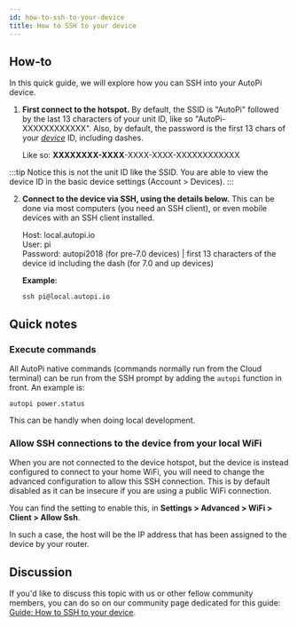 ```yaml
---
id: how-to-ssh-to-your-device
title: How to SSH to your device
---
```



## How-to
In this quick guide, we will explore how you can SSH into your AutoPi device.

1. **First connect to the hotspot.** By default, the SSID is "AutoPi" followed by the last 13 characters of your unit ID,
like so "AutoPi-XXXXXXXXXXXX". Also, by default, the password is the first 13 chars of your <u>*device*</u> ID, including dashes.

   Like so: **XXXXXXXX-XXXX**-XXXX-XXXX-XXXXXXXXXXXX

:::tip
Notice this is not the unit ID like the SSID. You are able to view the device ID in the basic device settings
(Account > Devices).
:::

2. **Connect to the device via SSH, using the details below.**
This can be done via most computers (you need an SSH client), or even mobile devices with an SSH client installed.

   Host: local.autopi.io  
   User: pi  
   Password: autopi2018 (for pre-7.0 devices) | first 13 characters of the device id including the dash (for 7.0 and up devices) 

   **Example**:

   ```
   ssh pi@local.autopi.io
   ```

## Quick notes

### Execute commands
All AutoPi native commands (commands normally run from the Cloud terminal) can be run from the
SSH prompt by adding the `autopi` function in front. An example is:

```
autopi power.status
```

This can be handly when doing local development.

### Allow SSH connections to the device from your local WiFi
When you are not connected to the device hotspot, but the device is instead configured to
connect to your home WiFi, you will need to change the advanced configuration to allow this
SSH connection. This is by default disabled as it can be insecure if you are using a public WiFi connection.

You can find the setting to enable this, in **Settings > Advanced > WiFi > Client > Allow Ssh**.

In such a case, the host will be the IP address that has been assigned to the device by your router.

## Discussion
If you'd like to discuss this topic with us or other fellow community members, you can do so on our community
page dedicated for this guide: [Guide: How to SSH to your device](https://community.autopi.io/t/guide-how-to-ssh-to-your-device/386).